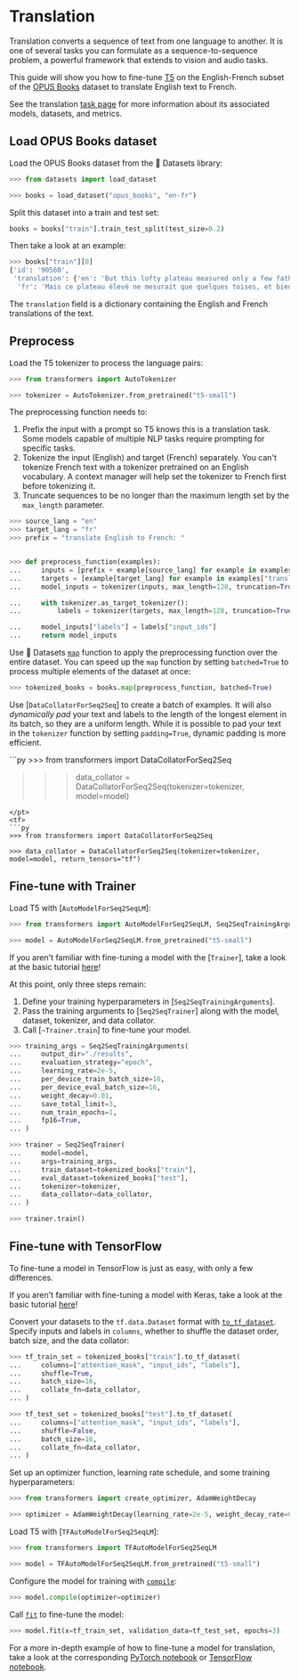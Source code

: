 <!--Copyright 2022 The HuggingFace Team. All rights reserved.

Licensed under the Apache License, Version 2.0 (the "License"); you may not use this file except in compliance with
the License. You may obtain a copy of the License at

http://www.apache.org/licenses/LICENSE-2.0

Unless required by applicable law or agreed to in writing, software distributed under the License is distributed on
an "AS IS" BASIS, WITHOUT WARRANTIES OR CONDITIONS OF ANY KIND, either express or implied. See the License for the
specific language governing permissions and limitations under the License.
-->

# Translation

<Youtube id="1JvfrvZgi6c"/>

Translation converts a sequence of text from one language to another. It is one of several tasks you can formulate as a sequence-to-sequence problem, a powerful framework that extends to vision and audio tasks. 

This guide will show you how to fine-tune [T5](https://huggingface.co/t5-small) on the English-French subset of the [OPUS Books](https://huggingface.co/datasets/opus_books) dataset to translate English text to French.

<Tip>

See the translation [task page](https://huggingface.co/tasks/translation) for more information about its associated models, datasets, and metrics.

</Tip>

## Load OPUS Books dataset

Load the OPUS Books dataset from the 🤗 Datasets library:

```py
>>> from datasets import load_dataset

>>> books = load_dataset("opus_books", "en-fr")
```

Split this dataset into a train and test set:

```py
books = books["train"].train_test_split(test_size=0.2)
```

Then take a look at an example:

```py
>>> books["train"][0]
{'id': '90560',
 'translation': {'en': 'But this lofty plateau measured only a few fathoms, and soon we reentered Our Element.',
  'fr': 'Mais ce plateau élevé ne mesurait que quelques toises, et bientôt nous fûmes rentrés dans notre élément.'}}
```

The `translation` field is a dictionary containing the English and French translations of the text.

## Preprocess

<Youtube id="XAR8jnZZuUs"/>

Load the T5 tokenizer to process the language pairs:

```py
>>> from transformers import AutoTokenizer

>>> tokenizer = AutoTokenizer.from_pretrained("t5-small")
```

The preprocessing function needs to:

1. Prefix the input with a prompt so T5 knows this is a translation task. Some models capable of multiple NLP tasks require prompting for specific tasks.
2. Tokenize the input (English) and target (French) separately. You can't tokenize French text with a tokenizer pretrained on an English vocabulary. A context manager will help set the tokenizer to French first before tokenizing it.
3. Truncate sequences to be no longer than the maximum length set by the `max_length` parameter.

```py
>>> source_lang = "en"
>>> target_lang = "fr"
>>> prefix = "translate English to French: "


>>> def preprocess_function(examples):
...     inputs = [prefix + example[source_lang] for example in examples["translation"]]
...     targets = [example[target_lang] for example in examples["translation"]]
...     model_inputs = tokenizer(inputs, max_length=128, truncation=True)

...     with tokenizer.as_target_tokenizer():
...         labels = tokenizer(targets, max_length=128, truncation=True)

...     model_inputs["labels"] = labels["input_ids"]
...     return model_inputs
```

Use 🤗 Datasets [`map`](https://huggingface.co/docs/datasets/package_reference/main_classes.html#datasets.Dataset.map) function to apply the preprocessing function over the entire dataset. You can speed up the `map` function by setting `batched=True` to process multiple elements of the dataset at once:

```py
>>> tokenized_books = books.map(preprocess_function, batched=True)
```

Use [`DataCollatorForSeq2Seq`] to create a batch of examples. It will also *dynamically pad* your text and labels to the length of the longest element in its batch, so they are a uniform length. While it is possible to pad your text in the `tokenizer` function by setting `padding=True`, dynamic padding is more efficient.

<frameworkcontent>
<pt>
```py
>>> from transformers import DataCollatorForSeq2Seq

>>> data_collator = DataCollatorForSeq2Seq(tokenizer=tokenizer, model=model)
```
</pt>
<tf>
```py
>>> from transformers import DataCollatorForSeq2Seq

>>> data_collator = DataCollatorForSeq2Seq(tokenizer=tokenizer, model=model, return_tensors="tf")
```
</tf>
</frameworkcontent>

## Fine-tune with Trainer

Load T5 with [`AutoModelForSeq2SeqLM`]:

```py
>>> from transformers import AutoModelForSeq2SeqLM, Seq2SeqTrainingArguments, Seq2SeqTrainer

>>> model = AutoModelForSeq2SeqLM.from_pretrained("t5-small")
```

<Tip>

If you aren't familiar with fine-tuning a model with the [`Trainer`], take a look at the basic tutorial [here](training#finetune-with-trainer)!

</Tip>

At this point, only three steps remain:

1. Define your training hyperparameters in [`Seq2SeqTrainingArguments`].
2. Pass the training arguments to [`Seq2SeqTrainer`] along with the model, dataset, tokenizer, and data collator.
3. Call [`~Trainer.train`] to fine-tune your model.

```py
>>> training_args = Seq2SeqTrainingArguments(
...     output_dir="./results",
...     evaluation_strategy="epoch",
...     learning_rate=2e-5,
...     per_device_train_batch_size=16,
...     per_device_eval_batch_size=16,
...     weight_decay=0.01,
...     save_total_limit=3,
...     num_train_epochs=1,
...     fp16=True,
... )

>>> trainer = Seq2SeqTrainer(
...     model=model,
...     args=training_args,
...     train_dataset=tokenized_books["train"],
...     eval_dataset=tokenized_books["test"],
...     tokenizer=tokenizer,
...     data_collator=data_collator,
... )

>>> trainer.train()
```

## Fine-tune with TensorFlow

To fine-tune a model in TensorFlow is just as easy, with only a few differences.

<Tip>

If you aren't familiar with fine-tuning a model with Keras, take a look at the basic tutorial [here](training#finetune-with-keras)!

</Tip>

Convert your datasets to the `tf.data.Dataset` format with [`to_tf_dataset`](https://huggingface.co/docs/datasets/package_reference/main_classes.html#datasets.Dataset.to_tf_dataset). Specify inputs and labels in `columns`, whether to shuffle the dataset order, batch size, and the data collator:

```py
>>> tf_train_set = tokenized_books["train"].to_tf_dataset(
...     columns=["attention_mask", "input_ids", "labels"],
...     shuffle=True,
...     batch_size=16,
...     collate_fn=data_collator,
... )

>>> tf_test_set = tokenized_books["test"].to_tf_dataset(
...     columns=["attention_mask", "input_ids", "labels"],
...     shuffle=False,
...     batch_size=16,
...     collate_fn=data_collator,
... )
```

Set up an optimizer function, learning rate schedule, and some training hyperparameters:

```py
>>> from transformers import create_optimizer, AdamWeightDecay

>>> optimizer = AdamWeightDecay(learning_rate=2e-5, weight_decay_rate=0.01)
```

Load T5 with [`TFAutoModelForSeq2SeqLM`]:

```py
>>> from transformers import TFAutoModelForSeq2SeqLM

>>> model = TFAutoModelForSeq2SeqLM.from_pretrained("t5-small")
```

Configure the model for training with [`compile`](https://keras.io/api/models/model_training_apis/#compile-method):

```py
>>> model.compile(optimizer=optimizer)
```

Call [`fit`](https://keras.io/api/models/model_training_apis/#fit-method) to fine-tune the model:

```py
>>> model.fit(x=tf_train_set, validation_data=tf_test_set, epochs=3)
```

<Tip>

For a more in-depth example of how to fine-tune a model for translation, take a look at the corresponding
[PyTorch notebook](https://colab.research.google.com/github/huggingface/notebooks/blob/master/examples/translation.ipynb)
or [TensorFlow notebook](https://colab.research.google.com/github/huggingface/notebooks/blob/master/examples/translation-tf.ipynb).

</Tip>